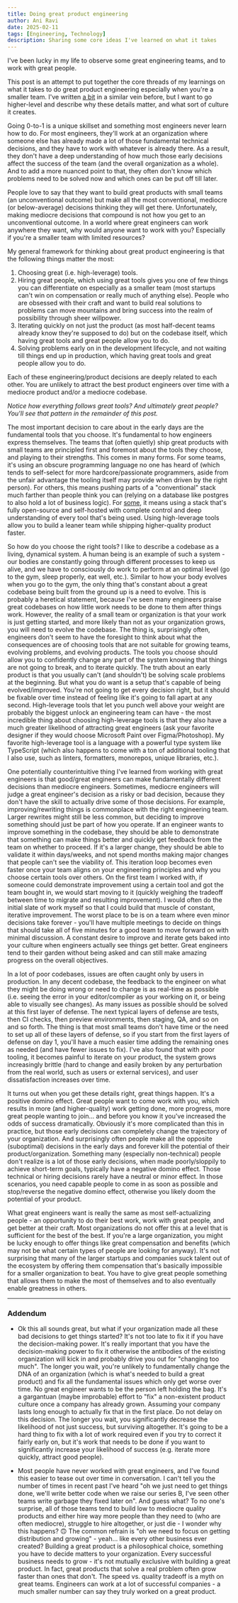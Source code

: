 ```yaml
---
title: Doing great product engineering
author: Ani Ravi
date: 2025-02-11
tags: [Engineering, Technology]
description: Sharing some core ideas I've learned on what it takes
---
```


I've been lucky in my life to observe some great engineering teams, and to work with great people.

This post is an attempt to put together the core threads of my learnings on what it takes to do great product engineering especially when you're a smaller team. I've written [a bit](/tags/Engineering) in a similar vein before, but I want to go higher-level and describe why these details matter, and what sort of culture it creates.

Going 0-to-1 is a unique skillset and something most engineers never learn how to do. For most engineers, they'll work at an organization where someone else has already made a lot of those fundamental technical decisions, and they have to work with whatever is already there. As a result, they don't have a deep understanding of how much those early decisions affect the success of the team (and the overall organization as a whole). And to add a more nuanced point to that, they often don't know which problems need to be solved now and which ones can be put off till later.

People love to say that they want to build great products with small teams (an unconventional outcome) but make all the most conventional, mediocre (or below-average) decisions thinking they will get there. Unfortunately, making mediocre decisions that compound is not how you get to an unconventional outcome. In a world where great engineers can work anywhere they want, why would anyone want to work with you? Especially if you're a smaller team with limited resources?

My general framework for thinking about great product engineering is that the following things matter the most:

1. Choosing great (i.e. high-leverage) tools.
2. Hiring great people, which using great tools gives you one of few things you can differentiate on especially as a smaller team (most startups can't win on compensation or really much of anything else). People who are obsessed with their craft and want to build real solutions to problems can move mountains and bring success into the realm of possibility through sheer willpower.
3. Iterating quickly on not just the product (as most half-decent teams already know they're supposed to do) but on the codebase itself, which having great tools and great people allow you to do.
4. Solving problems early on in the development lifecycle, and not waiting till things end up in production, which having great tools and great people allow you to do.

Each of these engineering/product decisions are deeply related to each other. You are unlikely to attract the best product engineers over time with a mediocre product and/or a mediocre codebase.

_Notice how everything follows great tools? And ultimately great people? You'll see that pattern in the remainder of this post._

The most important decision to care about in the early days are the fundamental tools that you choose. It's fundamental to how engineers express themselves. The teams that (often quietly) ship great products with small teams are principled first and foremost about the tools they choose, and playing to their strengths. This comes in many forms. For some teams, it's using an obscure programming language no one has heard of (which tends to self-select for more hardcore/passionate programmers, aside from the unfair advantage the tooling itself may provide when driven by the right person). For others, this means pushing parts of a "conventional" stack much farther than people think you can (relying on a database like postgres to also hold a lot of business logic). For [some](https://zerodha.tech/), it means using a stack that's fully open-source and self-hosted with complete control and deep understanding of every tool that's being used. Using high-leverage tools allow you to build a leaner team while shipping higher-quality product faster.

So how do you choose the right tools? I like to describe a codebase as a living, dynamical system. A human being is an example of such a system - our bodies are constantly going through different processes to keep us alive, and we have to consciously do work to perform at an optimal level (go to the gym, sleep properly, eat well, etc.). Similar to how your body evolves when you go to the gym, the only thing that's constant about a great codebase being built from the ground up is a need to evolve. This is probably a heretical statement, because I've seen many engineers praise great codebases on how little work needs to be done to them after things work. However, the reality of a small team or organization is that your work is just getting started, and more likely than not as your organization grows, you will need to evolve the codebase. The thing is, surprisingly often, engineers don't seem to have the foresight to think about what the consequences are of choosing tools that are not suitable for growing teams, evolving problems, and evolving products. The tools you choose should allow you to confidently change any part of the system knowing that things are not going to break, and to iterate quickly. The truth about an early product is that you usually can't (and shouldn't) be solving scale problems at the beginning. But what you do want is a setup that's capable of being evolved/improved. You're not going to get every decision right, but it should be fixable over time instead of feeling like it's going to fall apart at any second. High-leverage tools that let you punch well above your weight are probably the biggest unlock an engineering team can have - the most incredible thing about choosing high-leverage tools is that they also have a much greater likelihood of attracting great engineers (ask your favorite designer if they would choose Microsoft Paint over Figma/Photoshop). My favorite high-leverage tool is a language with a powerful type system like TypeScript (which also happens to come with a ton of additional tooling that I also use, such as linters, formatters, monorepos, unique libraries, etc.).

One potentially counterintuitive thing I've learned from working with great engineers is that good/great engineers can make fundamentally different decisions than mediocre engineers. Sometimes, mediocre engineers will judge a great engineer's decision as a risky or bad decision, because they don't have the skill to actually drive some of those decisions. For example, improving/rewriting things is commonplace with the right engineering team. Larger rewrites might still be less common, but deciding to improve something should just be part of how you operate. If an engineer wants to improve something in the codebase, they should be able to demonstrate that something can make things better and quickly get feedback from the team on whether to proceed. If it's a larger change, they should be able to validate it within days/weeks, and not spend months making major changes that people can't see the viability of. This iteration loop becomes even faster once your team aligns on your engineering principles and why you choose certain tools over others. On the first team I worked with, if someone could demonstrate improvement using a certain tool and got the team bought in, we would start moving to it (quickly weighing the tradeoff between time to migrate and resulting improvement). I would often do the initial slate of work myself so that I could build that muscle of constant, iterative improvement. The worst place to be is on a team where even minor decisions take forever - you'll have multiple meetings to decide on things that should take all of five minutes for a good team to move forward on with minimal discussion. A constant desire to improve and iterate gets baked into your culture when engineers actually see things get better. Great engineers tend to their garden without being asked and can still make amazing progress on the overall objectives.

In a lot of poor codebases, issues are often caught only by users in production. In any decent codebase, the feedback to the engineer on what they might be doing wrong or need to change is as real-time as possible (i.e. seeing the error in your editor/compiler as your working on it, or being able to visually see changes). As many issues as possible should be solved at this first layer of defense. The next typical layers of defense are tests, then CI checks, then preview environments, then staging, QA, and so on and so forth. The thing is that most small teams don't have time or the need to set up all of these layers of defense, so if you start from the first layers of defense on day 1, you'll have a much easier time adding the remaining ones as needed (and have fewer issues to fix). I've also found that with poor tooling, it becomes painful to iterate on your product, the system grows increasingly brittle (hard to change and easily broken by any perturbation from the real world, such as users or external services), and user dissatisfaction increases over time.

It turns out when you get these details right, great things happen. It's a positive domino effect. Great people want to come work with you, which results in more (and higher-quality) work getting done, more progress, more great people wanting to join… and before you know it you've increased the odds of success dramatically. Obviously it's more complicated than this in practice, but those early decisions can completely change the trajectory of your organization. And surprisingly often people make all the opposite (suboptimal) decisions in the early days and forever kill the potential of their product/organization. Something many (especially non-technical) people don't realize is a lot of those early decisions, when made poorly/sloppily to achieve short-term goals, typically have a negative domino effect. Those technical or hiring decisions rarely have a neutral or minor effect. In those scenarios, you need capable people to come in as soon as possible and stop/reverse the negative domino effect, otherwise you likely doom the potential of your product.

What great engineers want is really the same as most self-actualizing people - an opportunity to do their best work, work with great people, and get better at their craft. Most organizations do not offer this at a level that is sufficient for the best of the best. If you're a large organization, you might be lucky enough to offer things like great compensation and benefits (which may not be what certain types of people are looking for anyway). It's not surprising that many of the larger startups and companies suck talent out of the ecosystem by offering them compensation that's basically impossible for a smaller organization to beat. You have to give great people something that allows them to make the most of themselves and to also eventually enable greatness in others.

---

### Addendum

- Ok this all sounds great, but what if your organization made all these bad decisions to get things started? It's not too late to fix it if you have the decision-making power. It's really important that you have the decision-making power to fix it otherwise the antibodies of the existing organization will kick in and probably drive you out for "changing too much". The longer you wait, you're unlikely to fundamentally change the DNA of an organization (which is what's needed to build a great product) and fix all the fundamental issues which only get worse over time. No great engineer wants to be the person left holding the bag. It's a gargantuan (maybe improbable) effort to "fix" a non-existent product culture once a company has already grown. Assuming your company lasts long enough to actually fix that in the first place. Do not delay on this decision. The longer you wait, you significantly decrease the likelihood of not just success, but surviving altogether. It's going to be a hard thing to fix with a lot of work required even if you try to correct it fairly early on, but it's work that needs to be done if you want to significantly increase your likelihood of success (e.g. iterate more quickly, attract good people).

- Most people have never worked with great engineers, and I've found this easier to tease out over time in conversation. I can't tell you the number of times in recent past I've heard "oh we just need to get things done, we'll write better code when we raise our series B, I've seen other teams write garbage they fixed later on". And guess what? To no one's surprise, all of those teams tend to build low to mediocre quality products and either hire way more people than they need to (who are often mediocre), struggle to hire altogether, or just die - I wonder why this happens? 🙃 The common refrain is "oh we need to focus on getting distribution and growing" - yeah… like every other business ever created? Building a great product is a philosophical choice, something you have to decide matters to your organization. Every successful business needs to grow - it's not mutually exclusive with building a great product. In fact, great products that solve a real problem often grow faster than ones that don't. The speed vs. quality tradeoff is a myth on great teams. Engineers can work at a lot of successful companies - a much smaller number can say they truly worked on a great product.
